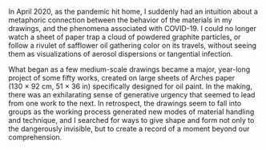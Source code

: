 In April 2020, as the pandemic hit home, I suddenly had an intuition about a metaphoric connection between the behavior of the materials in my drawings, and the phenomena associated with COVID-19. I could no longer watch a sheet of paper trap a cloud of powdered graphite particles, or follow a rivulet of safflower oil gathering color on its travels, without seeing them as visualizations of aerosol dispersions or tangential infection.

What began as a few medium-scale drawings became a major, year-long project of some fifty works, created on large sheets of Arches paper (130&nbsp;×&nbsp;92 cm, 51&nbsp;×&nbsp;36 in) specifically designed for oil paint. In the making, there was an exhilarating sense of generative urgency that seemed to lead from one work to the next. In retrospect, the drawings seem to fall into groups as the working process generated new modes of material handling and technique, and I searched for ways to give shape and form not only to the dangerously invisible, but to create a record of a moment beyond our comprehension.
